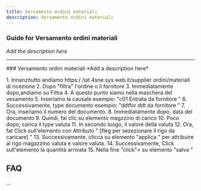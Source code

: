 ```yaml
---
title: Versamento ordini materiali
description: Versamento ordini materiali
---
```


### Guide for Versamento ordini materiali

*Add the description here*

___

\### Versamento ordini materiali \*Add a description here\*  
  
1\. Innanzitutto andiamo https:/ /iat 4sne.sys web.it/supplier ordini/materiali di ricezione 2. Dopo "filtra" l'ordine o il fornitore 3. Immediatamente dopo,andiamo su Filtra 4. A questo punto siamo nella maschera del vesamento 5. Inseriamo la causale esempio: "c01 Entrata da fornitore " 6. Successivamente, type documento esempio: "ddtfor ddt da fornitore " 7. Ora, inseriamo il numero del documento. 8. Immediatamente dopo, data del documento 9. Quindi, fai clic su elemento magzzino di carico 10. Poco dopo, carica il type valuta 11. In secondo luogo, il valore della valuta 12. Ora, fat Click sull'elemento con Attributo " \[fleg per sezezionare il rigo da caricare\] " 13. Successivamente, clicca su elemento "applica " per attribuire al rigo magazzino valuta e valore valuta. 14. Successivamente, Click sull'elemento la quantità arrivata 15. Nella fine "click"> su elemento "salva "

FAQ
---

...